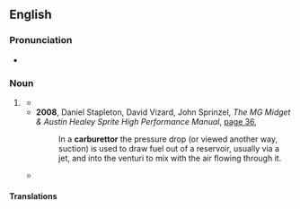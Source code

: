 ==English==
===Pronunciation===
* {{audio|EN-AU ck1 carburettor.ogg|Audio (AU)|lang=en}}

===Noun===
{{en-noun}}

# {{lb|en|automotive|AU|NZ|UK}} {{alternative spelling of|carburetor|lang=en|gloss=device in an internal combustion engine}}
#* {{quote-text|lang=en|year=2005|author=Mick Walker|title=How to Restore Your BMW Twin 1955-1985|page=92|url=http://books.google.com.au/books?id=X1YJ0l2uwSwC&pg=PA92&dq=%22carburettor%22%7C%22carburettors%22+-intitle:%22carburettor%7Ccarburettors%22+-inauthor:%22%22&hl=en&sa=X&ei=e7ceT_X_MKatiAfhztz9DQ&redir_esc=y#v=onepage&q=%22carburettor%22%7C%22carburettors%22%20-intitle%3A%22carburettor%7Ccarburettors%22%20-inauthor%3A%22%22&f=false|passage=Both affect the performance of the machine, especially the '''carburettors''', and both are important to the final appearance of the model.}}
#* '''2008''', Daniel Stapleton, David Vizard, John Sprinzel, ''The MG Midget & Austin Healey Sprite High Performance Manual'', [http://books.google.com.au/books?id=V3STrysMNjQC&pg=PA36&dq=%22carburettor%22|%22carburettors%22+-intitle:%22carburettor|carburettors%22+-inauthor:%22%22&hl=en&sa=X&ei=lrUeT_-uEOmriAfX3LiBDg&redir_esc=y#v=onepage&q=%22carburettor%22|%22carburettors%22%20-intitle%3A%22carburettor|carburettors%22%20-inauthor%3A%22%22&f=false page 36],
#*: In a '''carburettor''' the pressure drop (or viewed another way, suction) is used to draw fuel out of a reservoir, usually via a jet, and into the venturi to mix with the air flowing through it.
#* {{quote-text|lang=en|year=2011|author=Allan Bonnick|title=A Practical Approach to Motor Vehicle Engineering and Maintenance|page=81|url=http://books.google.com.au/books?id=1jg6H7HDO2oC&pg=PA81&dq=%22carburettor%22%7C%22carburettors%22+-intitle:%22carburettor%7Ccarburettors%22+-inauthor:%22%22&hl=en&sa=X&ei=lrUeT_-uEOmriAfX3LiBDg&redir_esc=y#v=onepage&q=%22carburettor%22%7C%22carburettors%22%20-intitle%3A%22carburettor%7Ccarburettors%22%20-inauthor%3A%22%22&f=false|passage=For a large part of the twentieth century the majority of light vehicles used petrol engines that were equipped with a '''carburettor'''.}}

====Translations====
{{trans-see|motor car part|carburetor}}